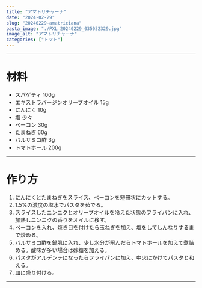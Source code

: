 ```yaml
---
title: "アマトリチャーナ"
date: "2024-02-29"
slug: "20240229-amatriciana"
pasta_image: "./PXL_20240229_035032329.jpg"
image_alt: "アマトリチャーナ"
categories: ["トマト"]
---
```


---

# 材料

- スパゲティ 100g
- エキストラバージンオリーブオイル 15g
- にんにく 10g
- 塩 少々
- ベーコン 30g
- たまねぎ 60g
- バルサミコ酢 3g
- トマトホール 200g

---

# 作り方

1. にんにくとたまねぎをスライス、ベーコンを短冊状にカットする。
2. 1.5%の濃度の塩水でパスタを茹でる。
3. スライスしたニンニクとオリーブオイルを冷えた状態のフライパンに入れ、加熱しニンニクの香りをオイルに移す。
4. ベーコンを入れ、焼き目を付けたら玉ねぎを加え、塩をしてしんなりするまで炒める。
5. バルサミコ酢を鍋肌に入れ、少し水分が飛んだらトマトホールを加えて煮詰める。酸味が多い場合は砂糖を加える。
6. パスタがアルデンテになったらフライパンに加え、中火にかけてパスタと和える。
7. 皿に盛り付ける。

---
